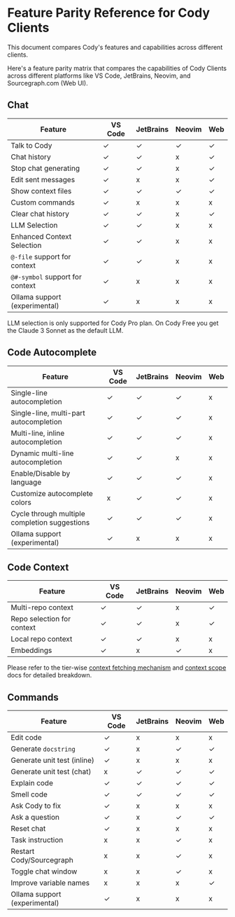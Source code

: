 # Feature Parity Reference for Cody Clients

<p className="subtitle">This document compares Cody's features and capabilities across different clients.</p>

Here's a feature parity matrix that compares the capabilities of Cody Clients across different platforms like VS Code, JetBrains, Neovim, and Sourcegraph.com (Web UI).

## Chat

| **Feature**                     | **VS Code** | **JetBrains** | **Neovim** | **Web** |
|---------------------------------|-------------|---------------|------------|---------|
| Talk to Cody                    | ✓           | ✓             | ✓          | ✓       |
| Chat history                    | ✓           | ✓             | x          | ✓       |
| Stop chat generating            | ✓           | ✓             | x          | ✓       |
| Edit sent messages              | ✓           | x             | x          | ✓       |
| Show context files              | ✓           | ✓             | ✓          | ✓       |
| Custom commands                 | ✓           | x             | x          | x       |
| Clear chat history              | ✓           | ✓             | x          | ✓       |
| LLM Selection                   | ✓           | ✓             | x          | x       |
| Enhanced  Context Selection     | ✓           | ✓             | x          | x       |
| `@-file` support for context    | ✓           | ✓             | x          | x       |
| `@#-symbol` support for context | ✓           | x             | x          | x       |
| Ollama support (experimental)   | ✓           | x             | x          | x       |

<Callout type="note">LLM selection is only supported for Cody Pro plan. On Cody Free you get the Claude 3 Sonnet as the default LLM.</Callout>

## Code Autocomplete

| **Feature**                                   | **VS Code** | **JetBrains** | **Neovim** | **Web** |
|-----------------------------------------------|-------------|---------------|------------|---------|
| Single-line autocompletion                    | ✓           | ✓             | ✓          | x       |
| Single-line, multi-part autocompletion        | ✓           | ✓             | ✓          | x       |
| Multi-line, inline autocompletion             | ✓           | ✓             | ✓          | x       |
| Dynamic multi-line autocompletion             | ✓           | ✓             | x          | x       |
| Enable/Disable by language                    | ✓           | ✓             | ✓          | x       |
| Customize autocomplete colors                 | x           | ✓             | ✓          | x       |
| Cycle through multiple completion suggestions | ✓           | ✓             | ✓          | x       |
| Ollama support (experimental)                 | ✓           | x             | x          | x       |

## Code Context

| **Feature**                | **VS Code** | **JetBrains** | **Neovim** | **Web** |
|----------------------------|-------------|---------------|------------|---------|
| Multi-repo context         | ✓           | ✓             | x          | ✓       |
| Repo selection for context | ✓           | ✓             | x          | ✓       |
| Local repo context         | ✓           | ✓             | x          | x       |
| Embeddings                 | ✓           | x             | ✓          | x       |

<Callout type="note">Please refer to the tier-wise [context fetching mechanism](/cody/core-concepts/context#context-fetching-mechanism) and [context scope](/cody/core-concepts/context#context-scope) docs for detailed breakdown.</Callout>

## Commands

| **Feature**                   | **VS Code** | **JetBrains** | **Neovim** | **Web** |
|-------------------------------|-------------|---------------|------------|---------|
| Edit code                     | ✓           | x             | x          | x       |
| Generate `docstring`          | ✓           | x             | ✓          | ✓       |
| Generate unit test  (inline)  | ✓           | x             | x          | x       |
| Generate unit test  (chat)    | x           | ✓             | ✓          | ✓       |
| Explain code                  | ✓           | ✓             | ✓          | ✓       |
| Smell code                    | ✓           | ✓             | ✓          | ✓       |
| Ask Cody to fix               | ✓           | x             | x          | x       |
| Ask a question                | ✓           | x             | ✓          | ✓       |
| Reset chat                    | ✓           | x             | x          | x       |
| Task instruction              | x           | x             | ✓          | x       |
| Restart Cody/Sourcegraph      | x           | x             | ✓          | x       |
| Toggle chat window            | x           | x             | ✓          | x       |
| Improve variable names        | x           | x             | x          | ✓       |
| Ollama support (experimental) | ✓           | x             | x          | x       |
